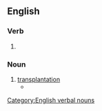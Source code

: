 ==English==

===Verb===
{{head|en|verb form}}

# {{present participle of|en|transplant|nocat=1}}

===Noun===
{{en-noun}}

# [[transplantation]]
#* {{quote-text|en|year=1905|author=George Edward Stone|title=Tomatoes Under Glass; Methods of Pruning Tomatoes|page=6|passage=There appears, however, to be some difference of opinion as to the value of so many '''transplantings'''.}}

[[Category:English verbal nouns]]